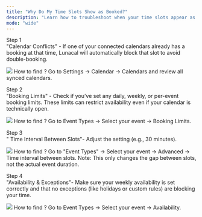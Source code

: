 ```yaml
---
title: "Why Do My Time Slots Show as Booked?"
description: "Learn how to troubleshoot when your time slots appear as unavailable even though you’re free."
mode: "wide"
---
```


Step 1  
"Calendar Conflicts" - If one of your connected calendars already has a booking at that time, Lunacal will automatically block that slot to avoid double-booking.  

<Frame><img src="/images/conflict-slot/CS1.webp" /></Frame>  
How to find ? 
Go to Settings → Calendar → Calendars and review all synced calendars. 


Step 2  
"Booking Limits" - Check if you’ve set any daily, weekly, or per-event booking limits. These limits can restrict availability even if your calendar is technically open.  

<Frame><img src="/images/conflict-slot/CS2.webp" /></Frame>  
How to find ? 
Go to Event Types → Select your event → Booking Limits.


Step 3  
" Time Interval Between Slots"- Adjust the setting (e.g., 30 minutes). 
<Frame><img src="/images/conflict-slot/CS3.webp" /></Frame>  
How to find ? 
Go to "Event Types" → Select your event → Advanced → Time interval between slots.
Note: This only changes the gap between slots, not the actual event duration.  

Step 4  
"Availability & Exceptions"- Make sure your weekly availability is set correctly and that no exceptions (like holidays or custom rules) are blocking your time.  

<Frame><img src="/images/conflict-slot/CS4.webp" /></Frame>
How to find ? 
Go to Event Types → Select your event → Availability. 

  
